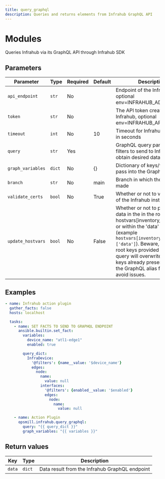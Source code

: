 ```yaml
---
title: query_graphql
description: Queries and returns elements from Infrahub GraphQL API
---
```


# Modules

Queries Infrahub via its GraphQL API through Infrahub SDK

## Parameters

| Parameter | Type | Required | Default | Description |
|-----------|------|----------|---------|-------------|
| `api_endpoint` | `str` | No |  | Endpoint of the Infrahub API, optional env=INFRAHUB_ADDRESS |
| `token` | `str` | No |  | The API token created through Infrahub, optional env=INFRAHUB_API_TOKEN |
| `timeout` | `int` | No | 10 | Timeout for Infrahub requests in seconds |
| `query` | `str` | Yes |  | GraphQL query parameters or filters to send to Infrahub to obtain desired data |
| `graph_variables` | `dict` | No | {} | Dictionary of keys/values to pass into the GraphQL query |
| `branch` | `str` | No | main | Branch in which the request is made |
| `validate_certs` | `bool` | No | True | Whether or not to validate SSL of the Infrahub instance |
| `update_hostvars` | `bool` | No | False | Whether or not to populate data in the in the root (example hostvars[inventory_hostname]) or within the 'data' key (example `hostvars[inventory_hostname]['data']`). Beware, that the root keys provided by the query will overwrite any root keys already present, leverage the GraphQL alias feature to avoid issues. |

## Examples

```yaml
- name: Infrahub action plugin
  gather_facts: false
  hosts: localhost

  tasks:
    - name: SET FACTS TO SEND TO GRAPHQL ENDPOINT
      ansible.builtin.set_fact:
        variables:
          device_name: "atl1-edge1"
          enabled: true

        query_dict:
          InfraDevice:
            '@filters': {name__value: '$device_name'}
            edges:
              node:
                name:
                  value: null
                interfaces:
                  '@filters': {enabled__value: '$enabled'}
                  edges:
                    node:
                      name:
                        value: null

    - name: Action Plugin
      opsmill.infrahub.query_graphql:
        query: "{{ query_dict }}"
        graph_variables: "{{ variables }}"
```

## Return values

| Key | Type | Description |
|-----|------|-------------|
| `data` | `dict` | Data result from the Infrahub GraphQL endpoint |
